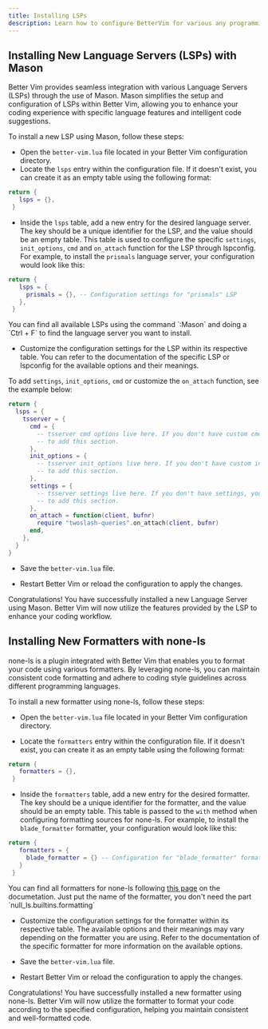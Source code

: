 ```yaml
---
title: Installing LSPs
description: Learn how to configure BetterVim for various any programming language.
---
```


## Installing New Language Servers (LSPs) with Mason

Better Vim provides seamless integration with various Language Servers (LSPs)
through the use of Mason. Mason simplifies the setup and configuration of LSPs
within Better Vim, allowing you to enhance your coding experience with specific
language features and intelligent code suggestions.

To install a new LSP using Mason, follow these steps:

- Open the `better-vim.lua` file located in your Better Vim configuration directory.
- Locate the `lsps` entry within the configuration file. If it doesn't exist,
you can create it as an empty table using the following format:

```lua better-vim.lua
return {
   lsps = {},
 }
```

- Inside the `lsps` table, add a new entry for the desired language server.
The key should be a unique identifier for the LSP, and the value should be an
empty table. This table is used to configure the specific `settings`, `init_options`, 
`cmd` and `on_attach` function for the LSP through lspconfig. 
For example, to install the `prismals` language server, your configuration 
would look like this:

```lua better-vim.lua
return {
   lsps = {
     prismals = {}, -- Configuration settings for "prismals" LSP
   },
 }
```

<Note>
You can find all available LSPs using the command `:Mason` and doing a `Ctrl + F`
to find the language server you want to install.
</Note>

- Customize the configuration settings for the LSP within its respective table.
You can refer to the documentation of the specific LSP or lspconfig for the
available options and their meanings.

To add `settings`, `init_options`, `cmd` or customize the `on_attach` function, 
see the example below:

```lua better-vim.lua
return {
  lsps = {
    tsserver = {
      cmd = {
        -- tsserver cmd options live here. If you don't have custom cmd, you don't need
        -- to add this section.
      },
      init_options = {
        -- tsserver init_options live here. If you don't have custom init_options, you don't need
        -- to add this section.
      },
      settings = {
        -- tsserver settings live here. If you don't have settings, you don't need
        -- to add this section.
      },
      on_attach = function(client, bufnr)
        require "twoslash-queries".on_attach(client, bufnr)
      end,
    },
  }
}
```

- Save the `better-vim.lua` file.

- Restart Better Vim or reload the configuration to apply the changes.

Congratulations! You have successfully installed a new Language Server using Mason.
Better Vim will now utilize the features provided by the LSP to enhance your
coding workflow.

## Installing New Formatters with none-ls

none-ls is a plugin integrated with Better Vim that enables you to format your code
using various formatters. By leveraging none-ls, you can maintain consistent code
formatting and adhere to coding style guidelines across different programming languages.

To install a new formatter using none-ls, follow these steps:

- Open the `better-vim.lua` file located in your Better Vim configuration directory.

- Locate the `formatters` entry within the configuration file. If it doesn't
exist, you can create it as an empty table using the following format:


```lua better-vim.lua
return {
   formatters = {},
 }
```

- Inside the `formatters` table, add a new entry for the desired formatter.
The key should be a unique identifier for the formatter, and the value should be
an empty table. This table is passed to the `with` method when configuring formatting sources
for none-ls. For example, to install the `blade_formatter` formatter, your
configuration would look like this:

```lua better-vim.lua
return {
   formatters = {
     blade_formatter = {} -- Configuration for "blade_formatter" formatter
   }
 }
```

<Note>
You can find all formatters for none-ls following <a href='https://github.com/nvimtools/none-ls.nvim/blob/main/doc/BUILTINS.md#formatting' target='_blank'>this page</a>
on the documetation. Just put the name of the formatter, you don't need the part `null_ls.builtins.formatting`
</Note>

- Customize the configuration settings for the formatter within its respective table.
The available options and their meanings may vary depending on the formatter you
are using. Refer to the documentation of the specific formatter for more information on the
available options.

- Save the `better-vim.lua` file.

- Restart Better Vim or reload the configuration to apply the changes.

Congratulations! You have successfully installed a new formatter using none-ls.
Better Vim will now utilize the formatter to format your code according to the
specified configuration, helping you maintain consistent and well-formatted code.
